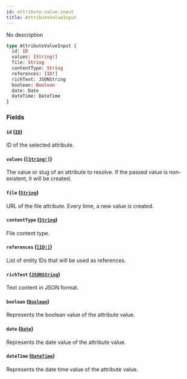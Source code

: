```yaml
---
id: attribute-value-input
title: AttributeValueInput
---
```


No description

```graphql
type AttributeValueInput {
  id: ID
  values: [String!]
  file: String
  contentType: String
  references: [ID!]
  richText: JSONString
  boolean: Boolean
  date: Date
  dateTime: DateTime
}
```

### Fields

#### `id` ([`ID`](/developer/api-reference/scalars/id.mdx))

ID of the selected attribute.

#### `values` ([`[String!]`](/developer/api-reference/scalars/string.mdx))

The value or slug of an attribute to resolve. If the passed value is non-existent, it will be created.

#### `file` ([`String`](/developer/api-reference/scalars/string.mdx))

URL of the file attribute. Every time, a new value is created.

#### `contentType` ([`String`](/developer/api-reference/scalars/string.mdx))

File content type.

#### `references` ([`[ID!]`](/developer/api-reference/scalars/id.mdx))

List of entity IDs that will be used as references.

#### `richText` ([`JSONString`](/developer/api-reference/scalars/json-string.mdx))

Text content in JSON format.

#### `boolean` ([`Boolean`](/developer/api-reference/scalars/boolean.mdx))

Represents the boolean value of the attribute value.

#### `date` ([`Date`](/developer/api-reference/scalars/date.mdx))

Represents the date value of the attribute value.

#### `dateTime` ([`DateTime`](/developer/api-reference/scalars/date-time.mdx))

Represents the date time value of the attribute value.
